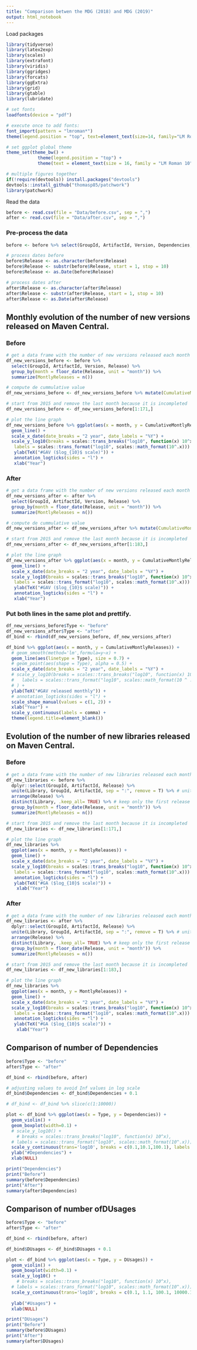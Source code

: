 ```yaml
---
title: "Comparison betwen the MDG (2018) and MDG (2019)"
output: html_notebook
---
```


Load packages

```r
library(tidyverse)
library(latex2exp)
library(scales)
library(extrafont)
library(viridis)
library(ggridges)
library(forcats)
library(ggExtra)
library(grid)
library(gtable)
library(lubridate)

# set fonts
loadfonts(device = "pdf")

# execute once to add fonts:
font_import(pattern = "lmroman*")
theme(legend.position = "top", text=element_text(size=14, family="LM Roman 10"))

# set ggplot global theme
theme_set(theme_bw() +
            theme(legend.position = "top") +
            theme(text = element_text(size = 16, family = "LM Roman 10")))

# multiple figures together
if(!require(devtools)) install.packages("devtools")
devtools::install_github("thomasp85/patchwork")
library(patchwork)

```

Read the data

```r
before <- read.csv(file = "Data/before.csv", sep = ",")
after <- read.csv(file = "Data/after.csv", sep = ",")

```

### Pre-process the data

```r
before <- before %>% select(GroupId, ArtifactId, Version, Dependencies, DUsages, Release)

# process dates before
before$Release <- as.character(before$Release)
before$Release <- substr(before$Release, start = 1, stop = 10)
before$Release <- as.Date(before$Release)

# process dates after
after$Release <- as.character(after$Release)
after$Release <- substr(after$Release, start = 1, stop = 10)
after$Release <- as.Date(after$Release)

```

## Monthly evolution of the number of new versions released on Maven Central. 

### Before

```r
# get a data frame with the number of new versions released each month
df_new_versions_before <- before %>% 
  select(GroupId, ArtifactId, Version, Release) %>% 
  group_by(month = floor_date(Release, unit = "month")) %>%
  summarize(MontlyReleases = n())

# compute de cummulative value
df_new_versions_before <- df_new_versions_before %>% mutate(CumulativeMontlyReleases = cumsum(MontlyReleases))

# start from 2015 and remove the last month because it is incompleted 
df_new_versions_before <- df_new_versions_before[1:171,]

# plot the line graph
df_new_versions_before %>% ggplot(aes(x = month, y = CumulativeMontlyReleases)) + 
  geom_line() + 
  scale_x_date(date_breaks = "2 year", date_labels = "%Y") +
  scale_y_log10(breaks = scales::trans_breaks("log10", function(x) 10^x),
   labels = scales::trans_format("log10", scales::math_format(10^.x))) +
   ylab(TeX("#GAV ($log_{10}$ scale)")) +
   annotation_logticks(sides = "l") +
   xlab("Year") 

```

### After

```r
# get a data frame with the number of new versions released each month
df_new_versions_after <- after %>% 
  select(GroupId, ArtifactId, Version, Release) %>% 
  group_by(month = floor_date(Release, unit = "month")) %>%
  summarize(MontlyReleases = n())

# compute de cummulative value
df_new_versions_after <- df_new_versions_after %>% mutate(CumulativeMontlyReleases = cumsum(MontlyReleases))

# start from 2015 and remove the last month because it is incompleted 
df_new_versions_after <- df_new_versions_after[1:183,]

# plot the line graph
df_new_versions_after %>% ggplot(aes(x = month, y = CumulativeMontlyReleases)) + 
  geom_line() + 
  scale_x_date(date_breaks = "2 year", date_labels = "%Y") +
  scale_y_log10(breaks = scales::trans_breaks("log10", function(x) 10^x),
   labels = scales::trans_format("log10", scales::math_format(10^.x))) +
   ylab(TeX("#GAV ($log_{10}$ scale)")) +
   annotation_logticks(sides = "l") +
   xlab("Year") 

```

### Put both lines in the same plot and prettify.

```r
df_new_versions_before$Type <- "before"
df_new_versions_after$Type <- "after"
df_bind <- rbind(df_new_versions_before, df_new_versions_after)

df_bind %>% ggplot(aes(x = month, y = CumulativeMontlyReleases)) +
  # geom_smooth(method='lm',formula=y~x) +
  geom_line(aes(linetype = Type), size = 0.7) +
  # geom_point(aes(shape = Type), alpha = 0.5) +
  scale_x_date(date_breaks = "2 year", date_labels = "%Y") +
  # scale_y_log10(breaks = scales::trans_breaks("log10", function(x) 10 ^ x),
  #   labels = scales::trans_format("log10", scales::math_format(10 ^ .x))
  # ) +
  ylab(TeX("#GAV released monthly")) +
  # annotation_logticks(sides = "l") +
  scale_shape_manual(values = c(1, 2)) +
  xlab("Year") +
  scale_y_continuous(labels = comma) +
  theme(legend.title=element_blank())

```

## Evolution of the number of new libraries released on Maven Central.

### Before

```r
# get a data frame with the number of new libraries released each month
df_new_libraries <- before %>%
  dplyr::select(GroupId, ArtifactId, Release) %>% 
  unite(Library, GroupId, ArtifactId, sep = ":", remove = T) %>% # unite G and A to get the G:A tuple 
  arrange(Release) %>% 
  distinct(Library, .keep_all= TRUE) %>% # keep only the first release for each library
  group_by(month = floor_date(Release, unit = "month")) %>%
  summarize(MontlyReleases = n())

# start from 2015 and remove the last month because it is incompleted 
df_new_libraries <- df_new_libraries[1:171,]

# plot the line graph
df_new_libraries %>% 
  ggplot(aes(x = month, y = MontlyReleases)) + 
  geom_line() +
  scale_x_date(date_breaks = "2 year", date_labels = "%Y") +
  scale_y_log10(breaks = scales::trans_breaks("log10", function(x) 10^x),
   labels = scales::trans_format("log10", scales::math_format(10^.x))) +
   annotation_logticks(sides = "l") +
   ylab(TeX("#GA ($log_{10}$ scale)")) +
    xlab("Year") 

```

### After

```r
# get a data frame with the number of new libraries released each month
df_new_libraries <- after %>%
  dplyr::select(GroupId, ArtifactId, Release) %>% 
  unite(Library, GroupId, ArtifactId, sep = ":", remove = T) %>% # unite G and A to get the G:A tuple 
  arrange(Release) %>% 
  distinct(Library, .keep_all= TRUE) %>% # keep only the first release for each library
  group_by(month = floor_date(Release, unit = "month")) %>%
  summarize(MontlyReleases = n())

# start from 2015 and remove the last month because it is incompleted 
df_new_libraries <- df_new_libraries[1:183,]

# plot the line graph
df_new_libraries %>% 
  ggplot(aes(x = month, y = MontlyReleases)) + 
  geom_line() +
  scale_x_date(date_breaks = "2 year", date_labels = "%Y") +
  scale_y_log10(breaks = scales::trans_breaks("log10", function(x) 10^x),
   labels = scales::trans_format("log10", scales::math_format(10^.x))) +
   annotation_logticks(sides = "l") +
   ylab(TeX("#GA ($log_{10}$ scale)")) +
    xlab("Year") 

```


## Comparison of number of Dependencies

```r
before$Type <- "before"
after$Type <- "after"

df_bind <- rbind(before, after)

# adjusting values to avoid Inf values in log scale
df_bind$Dependencies <- df_bind$Dependencies + 0.1

# df_bind <- df_bind %>% slice(c(1:10000))

plot <- df_bind %>% ggplot(aes(x = Type, y = Dependencies)) +
  geom_violin() +
  geom_boxplot(width=0.1) +
  # scale_y_log10() +
    # breaks = scales::trans_breaks("log10", function(x) 10^x),
  # labels = scales::trans_format("log10", scales::math_format(10^.x))) +
  scale_y_continuous(trans='log10', breaks = c(0.1,10.1,100.1), labels = c("0", "10", "100")) +
  ylab("#Dependencies") +
  xlab(NULL)

print("Dependencies")
print("Before")
summary(before$Dependencies)
print("After")
summary(after$Dependencies)

```

## Comparison of number ofDUsages

```r
before$Type <- "before"
after$Type <- "after"

df_bind <- rbind(before, after)

df_bind$DUsages <- df_bind$DUsages + 0.1

plot <- df_bind %>% ggplot(aes(x = Type, y = DUsages)) +
  geom_violin() +
  geom_boxplot(width=0.1) +
  scale_y_log10() +
    # breaks = scales::trans_breaks("log10", function(x) 10^x),
  # labels = scales::trans_format("log10", scales::math_format(10^.x))) +
  scale_y_continuous(trans='log10', breaks = c(0.1, 1.1, 100.1, 10000.1, 1000000.1), labels = c("0", "1", "100", "10,000", "1,000,000")) +
  
  ylab("#Usages") +
  xlab(NULL)

print("DUsages")
print("Before")
summary(before$DUsages)
print("After")
summary(after$DUsages)

```
